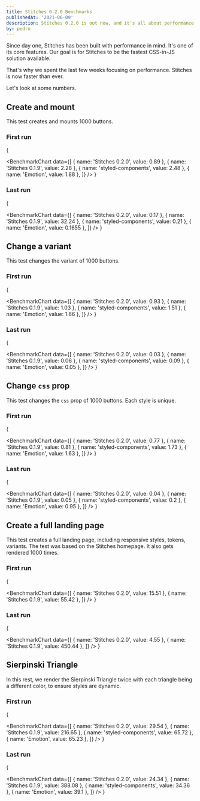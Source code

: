 ```yaml
---
title: Stitches 0.2.0 Benchmarks
publishedAt: '2021-06-09'
description: Stitches 0.2.0 is out now, and it's all about performance.
by: pedro
---
```


Since day one, Stitches has been built with performance in mind. It's one of its core features. Our goal is for Stitches to be the fastest CSS-in-JS solution available.

That's why we spent the last few weeks focusing on performance. Stitches is now faster than ever.

Let's look at some numbers.

## Create and mount

This test creates and mounts 1000 buttons.

### First run

{

<BenchmarkChart
  data={[
    { name: 'Stitches 0.2.0', value: 0.89 },
    { name: 'Stitches 0.1.9', value: 2.28 },
    { name: 'styled-components', value: 2.48 },
    { name: 'Emotion', value: 1.88 },
  ]}
/>
}

### Last run

{

<BenchmarkChart
  data={[
    { name: 'Stitches 0.2.0', value: 0.17 },
    { name: 'Stitches 0.1.9', value: 32.24 },
    { name: 'styled-components', value: 0.21 },
    { name: 'Emotion', value: 0.1655 },
  ]}
/>
}

## Change a variant

This test changes the variant of 1000 buttons.

### First run

{

<BenchmarkChart
  data={[
    { name: 'Stitches 0.2.0', value: 0.93 },
    { name: 'Stitches 0.1.9', value: 1.03 },
    { name: 'styled-components', value: 1.51 },
    { name: 'Emotion', value: 1.66 },
  ]}
/>
}

### Last run

{

<BenchmarkChart
  data={[
    { name: 'Stitches 0.2.0', value: 0.03 },
    { name: 'Stitches 0.1.9', value: 0.06 },
    { name: 'styled-components', value: 0.09 },
    { name: 'Emotion', value: 0.05 },
  ]}
/>
}

## Change `css` prop

This test changes the `css` prop of 1000 buttons. Each style is unique.

### First run

{

<BenchmarkChart
  data={[
    { name: 'Stitches 0.2.0', value: 0.77 },
    { name: 'Stitches 0.1.9', value: 0.81 },
    { name: 'styled-components', value: 1.73 },
    { name: 'Emotion', value: 1.63 },
  ]}
/>
}

### Last run

{

<BenchmarkChart
  data={[
    { name: 'Stitches 0.2.0', value: 0.04 },
    { name: 'Stitches 0.1.9', value: 0.05 },
    { name: 'styled-components', value: 0.2 },
    { name: 'Emotion', value: 0.95 },
  ]}
/>
}

## Create a full landing page

This test creates a full landing page, including responsive styles, tokens, variants. The test was based on the Stitches homepage. It also gets rendered 1000 times.

### First run

{

<BenchmarkChart
  data={[
    { name: 'Stitches 0.2.0', value: 15.51 },
    { name: 'Stitches 0.1.9', value: 55.42 },
  ]}
/>
}

### Last run

{

<BenchmarkChart
  data={[
    { name: 'Stitches 0.2.0', value: 4.55 },
    { name: 'Stitches 0.1.9', value: 450.44 },
  ]}
/>
}

## Sierpinski Triangle

In this rest, we render the Sierpinski Triangle twice with each triangle being a different color, to ensure styles are dynamic.

### First run

{

<BenchmarkChart
  data={[
    { name: 'Stitches 0.2.0', value: 29.54 },
    { name: 'Stitches 0.1.9', value: 216.65 },
    { name: 'styled-components', value: 65.72 },
    { name: 'Emotion', value: 65.23 },
  ]}
/>
}

### Last run

{

<BenchmarkChart
  data={[
    { name: 'Stitches 0.2.0', value: 24.34 },
    { name: 'Stitches 0.1.9', value: 388.08 },
    { name: 'styled-components', value: 34.36 },
    { name: 'Emotion', value: 39.1 },
  ]}
/>
}
